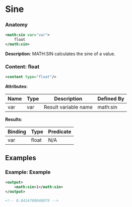 # Sine

### Anatomy

```xml
<math:sin var="var">
    float
</math:sin>
```

 **Description**:
 MATH:SIN calculates the sine of a value.

### Content: float

```xml
<content type="float"/>
```

**Attributes**:

| Name | Type | Description | Defined By |
| ---- | ---- | ----------- | ---------- |
| var | var | Result variable name | math:sin |


**Results**:

| Binding | Type | Predicate |
| ------- | ---- | --------- |
| var | float | N/A |


## Examples

### Example: Example

```xml
<output>
	<math:sin>1</math:sin>
</output>

<!-- 0.8414709848079 -->
```

